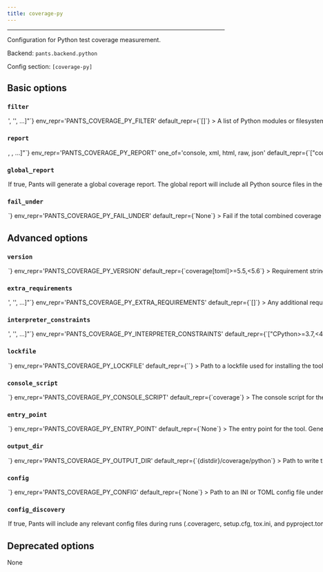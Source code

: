 ```yaml
---
title: coverage-py
---
```



---

Configuration for Python test coverage measurement.

Backend: <span className="color--primary">`pants.backend.python`</span>

Config section: <span className="color--primary">`[coverage-py]`</span>

<span className={styles.options}>

## Basic options

### `filter`

<Option
  cli_repr={`--coverage-py-filter="['<str>', '<str>', ...]"`}
  env_repr='PANTS_COVERAGE_PY_FILTER'
  default_repr={`[]`}
>

A list of Python modules or filesystem paths to use in the coverage report, e.g. `[&#x27;helloworld_test&#x27;, &#x27;helloworld/util/dirutil&#x27;].

Both modules and directory paths are recursive: any submodules or child paths, respectively, will be included.

If you leave this off, the coverage report will include every file in the transitive closure of the address/file arguments; for example, `test ::` will include every Python file in your project, whereas `test project/app_test.py` will include `app_test.py` and any of its transitive dependencies.

</Option>

### `report`

<Option
  cli_repr={`--coverage-py-report="[<CoverageReportType>, <CoverageReportType>, ...]"`}
  env_repr='PANTS_COVERAGE_PY_REPORT'
  one_of='console, xml, html, raw, json'
  default_repr={`["console"]`}
>

Which coverage report type(s) to emit.

</Option>

### `global_report`

<Option
  cli_repr={`--[no-]coverage-py-global-report`}
  env_repr='PANTS_COVERAGE_PY_GLOBAL_REPORT'
  default_repr={`False`}
>

If true, Pants will generate a global coverage report.

The global report will include all Python source files in the workspace and not just those depended on by the tests that were run.

</Option>

### `fail_under`

<Option
  cli_repr={`--coverage-py-fail-under=<float>`}
  env_repr='PANTS_COVERAGE_PY_FAIL_UNDER'
  default_repr={`None`}
>

Fail if the total combined coverage percentage for all tests is less than this number.

Use this instead of setting fail_under in a coverage.py config file, as the config will apply to each test separately, while you typically want this to apply to the combined coverage for all tests run.

Note that you must generate at least one (non-raw) coverage report for this check to trigger.

Note also that if you specify a non-integral value, you must also set [report] precision properly in the coverage.py config file to make use of the decimal places. See https://coverage.readthedocs.io/en/latest/config.html.

</Option>

## Advanced options

### `version`

<Option
  cli_repr={`--coverage-py-version=<str>`}
  env_repr='PANTS_COVERAGE_PY_VERSION'
  default_repr={`coverage[toml]>=5.5,<5.6`}
>

Requirement string for the tool.

</Option>

### `extra_requirements`

<Option
  cli_repr={`--coverage-py-extra-requirements="['<str>', '<str>', ...]"`}
  env_repr='PANTS_COVERAGE_PY_EXTRA_REQUIREMENTS'
  default_repr={`[]`}
>

Any additional requirement strings to use with the tool. This is useful if the tool allows you to install plugins or if you need to constrain a dependency to a certain version.

</Option>

### `interpreter_constraints`

<Option
  cli_repr={`--coverage-py-interpreter-constraints="['<str>', '<str>', ...]"`}
  env_repr='PANTS_COVERAGE_PY_INTERPRETER_CONSTRAINTS'
  default_repr={`["CPython>=3.7,<4"]`}
>

Python interpreter constraints for this tool.

</Option>

### `lockfile`

<Option
  cli_repr={`--coverage-py-lockfile=<str>`}
  env_repr='PANTS_COVERAGE_PY_LOCKFILE'
  default_repr={`<default>`}
>

Path to a lockfile used for installing the tool.

Set to the string `<default>` to use a lockfile provided by Pants, so long as you have not changed the `--version` and `--extra-requirements` options, and the tool&#x27;s interpreter constraints are compatible with the default. Pants will error or warn if the lockfile is not compatible (controlled by `[python].invalid_lockfile_behavior`). See https://github.com/pantsbuild/pants/blob/release_2.13.1/src/python/pants/backend/python/subsystems/coverage_py.lock for the default lockfile contents.

Set to the string `<none>` to opt out of using a lockfile. We do not recommend this, though, as lockfiles are essential for reproducible builds.

To use a custom lockfile, set this option to a file path relative to the build root, then run `/home/josh/work/scie-pants/dist/scie-pants-linux-x86_64 generate-lockfiles --resolve=coverage-py`.

As explained at https://www.pantsbuild.org/v2.13/docs/python-third-party-dependencies, lockfile generation via `generate-lockfiles` does not always work and you may want to manually generate the lockfile. You will want to set `[python].invalid_lockfile_behavior = 'ignore'` so that Pants does not complain about missing lockfile headers.

</Option>

### `console_script`

<Option
  cli_repr={`--coverage-py-console-script=<str>`}
  env_repr='PANTS_COVERAGE_PY_CONSOLE_SCRIPT'
  default_repr={`coverage`}
>

The console script for the tool. Using this option is generally preferable to (and mutually exclusive with) specifying an --entry-point since console script names have a higher expectation of staying stable across releases of the tool. Usually, you will not want to change this from the default.

</Option>

### `entry_point`

<Option
  cli_repr={`--coverage-py-entry-point=<str>`}
  env_repr='PANTS_COVERAGE_PY_ENTRY_POINT'
  default_repr={`None`}
>

The entry point for the tool. Generally you only want to use this option if the tool does not offer a --console-script (which this option is mutually exclusive with). Usually, you will not want to change this from the default.

</Option>

### `output_dir`

<Option
  cli_repr={`--coverage-py-output-dir=<str>`}
  env_repr='PANTS_COVERAGE_PY_OUTPUT_DIR'
  default_repr={`{distdir}/coverage/python`}
>

Path to write the Pytest Coverage report to. Must be relative to the build root.

</Option>

### `config`

<Option
  cli_repr={`--coverage-py-config=<file_option>`}
  env_repr='PANTS_COVERAGE_PY_CONFIG'
  default_repr={`None`}
>

Path to an INI or TOML config file understood by coverage.py (https://coverage.readthedocs.io/en/stable/config.html).

Setting this option will disable `[coverage-py].config_discovery`. Use this option if the config is located in a non-standard location.

</Option>

### `config_discovery`

<Option
  cli_repr={`--[no-]coverage-py-config-discovery`}
  env_repr='PANTS_COVERAGE_PY_CONFIG_DISCOVERY'
  default_repr={`True`}
>

If true, Pants will include any relevant config files during runs (`.coveragerc`, `setup.cfg`, `tox.ini`, and `pyproject.toml`).

Use `[coverage-py].config` instead if your config is in a non-standard location.

</Option>

## Deprecated options

None

</span>